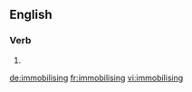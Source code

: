 ==English==

===Verb===
{{head|en|present participle}}

# {{present participle of|immobilise|lang=en|nocat=1}}

[[de:immobilising]]
[[fr:immobilising]]
[[vi:immobilising]]